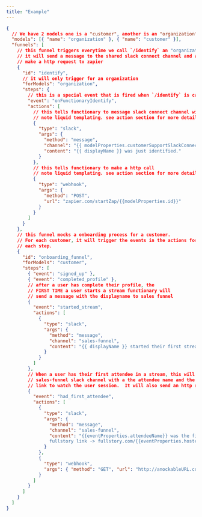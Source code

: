 ```yaml
---
title: "Example"
---
```


```json
{
  // We have 2 models one is a "customer", another is an "organization".
  "models": [{ "name": "organization" }, { "name": "customer" }],
  "funnels": [
    // this funnel triggers everytime we call `/identify` an "organization".
    // it will send a message to the shared slack connect channel and also
    // make a http request to zapier
    {
      "id": "identify",
      // it will only trigger for an organization
      "forModels": "organization",
      "steps": {
        // this is a special event that is fired when `/identify` is called
        "event": "onFunctionaryIdentify",
        "actions": [
          // this tells functionary to message slack connect channel with our customer.
          // note liquid templating. see action section for more details
          {
            "type": "slack",
            "args": {
              "method": "message",
              "channel": "{{ modelProperties.customerSupportSlackConnectChannel }}",
              "content": "{{ displayName }} was just identified."
            }
          },
          // this tells functionary to make a http call
          // note liquid templating. see action section for more details
          {
            "type": "webhook",
            "args": {
              "method": "POST",
              "url": "zapier.com/startZap/{{modelProperties.id}}"
            }
          }
        ]
      }
    },
    // this funnel mocks a onboarding process for a customer.
    // For each customer, it will trigger the events in the actions for
    // each step.
    {
      "id": "onboarding_funnel",
      "forModels": "customer",
      "steps": [
        { "event": "signed_up" },
        { "event": "completed_profile" },
        // after a user has complete their profile, the
        // FIRST TIME a user starts a stream functionary will
        // send a message with the displayname to sales funnel
        {
          "event": "started_stream",
          "actions": [
            {
              "type": "slack",
              "args": {
                "method": "message",
                "channel": "sales-funnel",
                "content": "{{ displayName }} started their first stream"
              }
            }
          ]
        },
        // When a user has their first attendee in a stream, this will message the
        // sales-funnel slack channel with a the attendee name and the fullstory
        // link to watch the user session.  It will also send an http request.
        {
          "event": "had_first_attendee",
          "actions": [
            {
              "type": "slack",
              "args": {
                "method": "message",
                "channel": "sales-funnel",
                "content": "{{eventProperties.attendeeName}} was the first attendee for {{modelProperties.id}} \
                fullstory link -> fullstory.com/{{eventProperties.hostedroomname}} "
              }
            },
            {
              "type": "webhook",
              "args": { "method": "GET", "url": "http://anockableURL.com" }
            }
          ]
        }
      ]
    }
  ]
}
```
